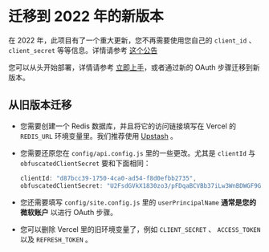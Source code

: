 # 迁移到 2022 年的新版本

在 2022 年，此项目有了一个重大更新，您不再需要使用您自己的 `client_id` 、 `client_secret` 等等信息。详情请参考 [这个公告](https://github.com/spencerwooo/onedrive-vercel-index/discussions/215)

您可以从头开始部署，详情请参考 [立即上手](../docs/getting-started.zh)，或者通过新的 OAuth 步骤迁移到新版本。

## 从旧版本迁移

- 您需要创建一个 Redis 数据库，并且将它的访问链接填写在 Vercel 的 `REDIS_URL` 环境变量里。我们推荐使用 [Upstash](https://vercel.com/integrations/upstash) 。
- 您需要还原您在 `config/api.config.js` 里的一些更改。尤其是 `clientId` 与 `obfuscatedClientSecret` 要和下面相同：

  ```js
  clientId: "d87bcc39-1750-4ca0-ad54-f8d0efbb2735",
  obfuscatedClientSecret: "U2FsdGVkX1830zo3/pFDqaBCVBb37iLw3WnBDWGF9GIB2f4apzv0roemp8Y+iIxI3Ih5ecyukqELQEGzZlYiWg=="
  ```

- 您还需要填写 `config/site.config.js` 里的 `userPrincipalName` **通常是您的微软账户** 以进行 OAuth 步骤。
- 您可以删除 Vercel 里的旧环境变量了，例如 `CLIENT_SECRET` 、 `ACCESS_TOKEN` 以及 `REFRESH_TOKEN` 。

